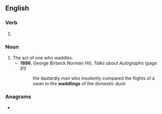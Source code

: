 ==English==

===Verb===
{{head|en|verb form}}

# {{present participle of|waddle|lang=en|nocat=1}}

===Noun===
{{en-noun}}

# The act of one who waddles.
#* '''1896''', George Birbeck Norman Hill, ''Talks about Autographs'' (page 81)
#*: the dastardly man who insolently compared the flights of a swan to the '''waddlings''' of the domestic duck

===Anagrams===
* {{anagrams|en|a=addgilnw|dawdling}}